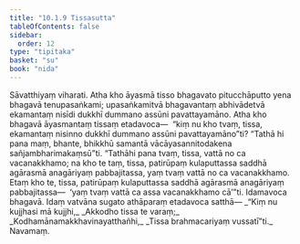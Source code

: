 ```yaml
---
title: "10.1.9 Tissasutta"
tableOfContents: false
sidebar:
  order: 12
type: "tipitaka"
basket: "su"
book: "nida"
---
```



<DynamicBreadcrumb />

<Division number="243" book="nida">

<Paragraph number="1292" book="nida">
Sāvatthiyaṃ viharati. Atha kho āyasmā tisso bhagavato pitucchāputto yena bhagavā tenupasaṅkami; upasaṅkamitvā bhagavantaṃ abhivādetvā ekamantaṃ nisīdi dukkhī dummano assūni pavattayamāno. Atha kho bhagavā āyasmantaṃ tissaṃ etadavoca—  “kiṃ nu kho tvaṃ, tissa, ekamantaṃ nisinno dukkhī dummano assūni pavattayamāno”ti? “Tathā hi pana maṃ, bhante, bhikkhū samantā vācāyasannitodakena sañjambharimakaṃsū”ti. “Tathāhi pana tvaṃ, tissa, vattā no ca vacanakkhamo; na kho te taṃ, tissa, patirūpaṃ kulaputtassa saddhā agārasmā anagāriyaṃ pabbajitassa, yaṃ tvaṃ vattā no ca vacanakkhamo. Etaṃ kho te, tissa, patirūpaṃ kulaputtassa saddhā agārasmā anagāriyaṃ pabbajitassa—  ‘yaṃ tvaṃ vattā ca assa vacanakkhamo cā’”ti.
</Paragraph>

<Paragraph number="1293" book="nida">
Idamavoca bhagavā. Idaṃ vatvāna sugato athāparaṃ etadavoca satthā—
</Paragraph>

<Paragraph number="1294" type="verses" book="nida">
_“Kiṃ nu kujjhasi mā kujjhi,_  
_Akkodho tissa te varaṃ;_  
_Kodhamānamakkhavinayatthañhi,_  
_Tissa brahmacariyaṃ vussatī”ti._  


</Paragraph>
</Division>

<Paragraph number="1295" type="center" book="nida">
Navamaṃ.
</Paragraph>